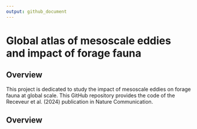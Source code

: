 ```yaml
---
output: github_document
---
```


# Global atlas of mesoscale eddies and impact of forage fauna

## Overview

This project is dedicated to study the impact of mesoscale eddies on forage fauna at global scale. This GitHub repository provides the code of the Receveur et al. (2024) publication in Nature Communication.

## Overview

